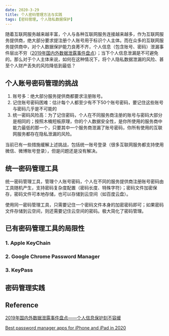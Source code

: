 ```yaml
---
date: 2020-3-29
title: 个人密码管理方法与实践
tags: [密码管理, 个人隐私数据保护]
---
```


随着互联网服务越来越丰富，个人与各种互联网服务连接越来越多，作为互联网服务提供商，绝大部分要求提注册个人账号用于标识个人主体。而在众多的互联网服务提供商中，对个人数据保护能力良莠不齐，个人信息（包含账号、密码）泄漏事件层出不穷（[2019年国内外数据泄露事件盘点](https://www.freebuf.com/column/225216.html)）；当下个人信息泄漏是不可避免的。那么对于个人主体来说，如何在这种情况下，将个人隐私数据泄漏的风险、甚至个人财产丢失的风险降低到最低？

## 个人账号密码管理的挑战

1. 账号多：绝大部分服务提供商都要求注册账号。
2. 记住账号密码困难：估计每个人都至少有不下50个账号密码，要记住这些账号与密码几乎是不可能的
3. 统一密码风险高：为了记住密码，个人在不同服务商注册的账号与密码大部分是相同的；按照木桶短板原理，你的个人数据安全性，是你所使用的服务商中能力最低的那一个，只要其中一个服务商泄漏了账号密码，你所有使用的互联网服务都存在隐私泄漏的风险。

当前已有一些措施缓解上述挑战，包括统一账号登录（很多互联网服务都支持使用微信、微博账号登录），但是问题还是没有解决。

## 统一密码管理工具

统一密码管理工具，管理个人账号密码，个人在不同的服务提供商注册账号密码由工具随机产生，支持密码复杂度配置（密码长度、特殊字符）；密码文件加密保存，密码文件可本地存储，也可以存储到云空间（如百度云盘）。

使用同一密码管理工具，只需要记住一个密码文件本身的加密密码即可；如果密码文件存储到云空间，则还需要记住云空间的密码。极大简化了密码管理。

## 已有密码管理工具的局限性

### 1. Apple KeyChain

### 2. Google Chrome Password Manager

### 3. KeyPass

## 密码管理实践

## Reference

[2019年国内外数据泄露事件盘点——个人信息保护刻不容缓](https://www.freebuf.com/column/225216.html)

[Best password manager apps for iPhone and iPad in 2020](https://www.imore.com/best-password-manager-apps-iphone)

